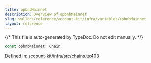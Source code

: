 ```yaml
---
title: opbnbMainnet
description: Overview of opbnbMainnet
slug: wallets/reference/account-kit/infra/variables/opbnbMainnet
layout: reference
---
```


{/* This file is auto-generated by TypeDoc. Do not edit manually. */}

```ts
const opbnbMainnet: Chain;
```

Defined in: [account-kit/infra/src/chains.ts:403](https://github.com/alchemyplatform/aa-sdk/blob/17aad1f572375d42a06c7e3238078a88a435d459/account-kit/infra/src/chains.ts#L403)
